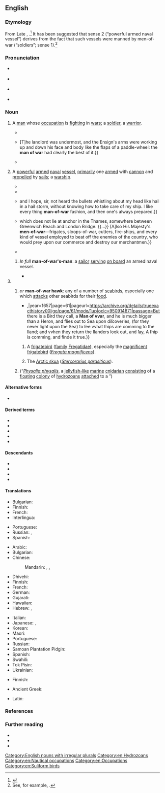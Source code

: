 {{also|man of war}}
==English==
{{was wotd|2022|October|7}}

===Etymology===
{{multiple images
|direction = vertical
|image1 = The Royal Sovereign a first rate man of war, carrying 100 Guns and 750 Men (PAG6958).jpg
|caption1 = Thomas Bastion and I. Cole, ''The'' Royal Sovereign'', a First Rate Man of War, Carrying 100 Guns and 750 Men'' (1715). According to the {{w|National Maritime Museum}} in [[Greenwich]], [[London]], U.K., this is a [[hand#Noun|hand]]-[[coloured#Adjective|coloured]] [[print#Noun|print]] [[depict]]ing the H.M.S. ''Royal George'', a man-of-war ''(sense 2)'' originally called the [[w:HMS Royal Charles (1673)|H.M.S. ''Royal Charles'']] when [[build#Verb|built]] in 1673.
|image3 = Magnificent Frigatebird (Fregata magnificens) female - Isla Contoy QR 2020.jpg
|caption3 = A [[magnificent frigatebird]] (''[[Fregata magnificens]]''), also called a man-of-war ''(sense 3.1.1)'', on {{w|Isla Contoy}}, [[Quintana Roo]], [[Mexico]].
|image4 = Arctic skua (Stercorarius parasiticus) on an ice floe, Svalbard.jpg
|caption4 = An [[Arctic skua]] (''[[Stercorarius parasiticus]]'') in [[Svalbard]], known as a man-of-war in the [[United States]] ''(sense 3.1.2)''.
|image5 = Portuguese Man-O-War (Physalia physalis).jpg
|caption5 = A man-of-war ''(sense 3.2)'', known more fully as a [[Portuguese man-of-war]] (''[[Physalia physalis]]'').
}}

From Late {{inh|en|enm|man of wer}}, {{m|enm|man of werre|t=fighting man, soldier}}.<ref>{{R:MED Online|subentry=man of [wer(re]|entry=wer(re|pos=n|id=MED52312}}</ref> It has been suggested that sense 2 (“powerful armed naval vessel”) derives from the fact that such vessels were manned by men-of-war (“soldiers”; sense 1).<ref>See, for example, {{cite-book|author=Eliezer Edwards|entry=Man-of-war|title=Words, Facts, and Phrases: A Dictionary of Curious, Quaint, & Out-of-the-way Matters|location=London|publisher={{w|Chatto & Windus}},{{nb...|Piccadilly}}|year=1882|page=351|pageurl=https://books.google.com/books?id=7DcCAAAAQAAJ&pg=PA351|oclc=174082463}}.</ref>

===Pronunciation===
* {{a|RP}} {{IPA|en|/ˌmænə(v)ˈwɔː/}}
* {{a|GA}} {{IPA|en|/ˌmænə(v)ˈwɔɹ/|/ˈmæn-/}}
* {{a|NZ}} {{IPA|en|/ˌmɛnɘ(v)ˈwoː/}}
* {{rhymes|en|ɔː(ɹ)}}

===Noun===
{{en-noun|head=[[man]]-[[of]]-[[war]]|men-of-war}}

# {{lb|en|military|archaic|except|humorous}} A [[man#Noun|man]] whose [[occupation]] is [[fight#Verb|fighting]] in [[war#Noun|wars]]; a [[soldier#Noun|soldier]], a [[warrior]].
#* {{RQ:Coverdale Bible|Exodus|15|3|xxx|column=1|passage=The LORDE is the right '''man of warre''', LORDE is his name. The charettes of Pharaor his power, hath he caſt in to the ſee.}}
#* {{RQ:Thackeray Catherine|chapter=VI|chaptername=The Adventures of the Ambassador, Mr. Macshane|page=79|passage=In an hour more, the whole house was awakened by a violent noise of howling, curses, and pots clattering to and fro. {{...}} [T]he landlord was undermost, and the Ensign's arms were working up and down his face and body like the flaps of a paddle-wheel: the '''man of war''' had clearly the best of it.}}
#* {{RQ:Blackmore Lorna Doone|volume=III|chapter=XVI|page=241|passage=[T]he distinguished '''man of war''', and worshipful scholar, Master Bloxham, was now promoted to take the tolls, and catch all the rebels around our part.}}
# {{lb|en|military|watercraft|chiefly|historical}} A [[powerful]] [[armed#Adjective|armed]] [[naval]] [[vessel#Noun|vessel]], [[primarily]] one [[arm#Verb|armed]] with [[cannon#Noun|cannon]] and [[propel]]led by [[sail#Noun|sails]]; a [[warship]].
#: {{synonyms|en|warcraft|Thesaurus:warship}}
#* {{RQ:Pepys Diary|volume=II|date=27 July 1661|page=71|passage=In the lobby I spoke with Mr. [[w:George Montagu (died 1681)|George Montagu]], and advised about a ship to carry my [[w:Edward Montagu, 2nd Earl of Sandwich|Lord Hinchingbroke]] and the rest of the young gentlemen to France, and they have resolved of going in a hired vessell from Rye, and not in a '''man of war'''.}}
#* {{RQ:Landon Lady Anne Granard|volume=I|chapter=XVIII|page=229|passage=—no wonder that, although junior partner, and as modest as he was high-spirited, he trod his counting-house floor with a step vigorous and springy as the young captain of a '''man-of-war''', for he felt that he was an emancipated slave; nay, more, a British merchant.}}
#* {{RQ:Marryat Poor Jack|chapter=More Cry than Wool—Bramble would Dig a Pit for Another and Tumbles in along with Him|page=240|passage=Well, I've not served the king for seven years for nothing, {{...}} and I hope, sir, not heard the bullets whistling about my head like hail in a hail storm, without knowing how to take care of my ship. I like every thing '''man-of-war''' fashion, and then one's always prepared.}}
#* {{RQ:Besant World|volume=I|chapter=How Jack Came to Deptford|page=52|passage=And there is kind of no ship or boat, built to swim in the sea, {{...}} which does not lie at anchor in the Thames, somewhere between Greenwich Reach and London Bridge. {{...}} [A]lso His Majesty's '''men-of-war'''—frigates, sloops-of-war, cutters, fire-ships, and every kind of vessel employed to beat off the enemies of the country, who would prey upon our commerce and destroy our merchantmen.}}
#* {{RQ:Joyce Ulysses|page=332|passage=His little '''man-o'-war''' top and unmentionables were full of sand but Cissy was a past mistress in the art of smoothing over life's tiny troubles and and{{sic}} very quickly not one speck of sand was to be seen on his smart little suit.|footer=Referring to a child’s sailor suit.}}
## {{lb|en|obsolete|rare}} ''In full'' '''man-of-war's-man''': a [[sailor]] [[serve#Verb|serving]] [[on board]] an armed naval vessel.
##* {{RQ:Nashe Lenten Stuffe|page=27|passage=[H]ee is firſt broken to the Sea in the Herring mans Skiffe or Cockboate, vvhere hauing learned to brooke all vvaters, and drinke as he can out of a tarrie Canne, and eate poore Iohn out of ſvvuttie platters vvhen he may get it vvithout butter or muſtard, there is no ho vvith him but once hartned thus, hee vvill needes be a '''man of vvarre''', or a ''Tobaco'' taker, and vveare a ſiluer VVhiſtle.}}
# {{non-gloss definition|Senses relating to [[animal]]s.}}
## {{short for|en|{{vern|man-of-war bird}}|nodot=1}} ''or'' {{lb|en|obsolete}} '''man-of-war hawk''': any of a number of [[seabird]]s, especially one which [[attack#Verb|attacks]] other seabirds for their [[food]].
##* {{quote-book|en|author=Richard Ligon|authorlink=Richard Ligon|chapter=[Birds]|title=A True & Exact History of the Island of Barbados.{{nb...|Illustrated with a Mapp of the Island, as also the Principall Trees and Plants there, Set forth in Their due Proportions and Shapes, Drawne out by Their Severall and Respective Scales. Together with the Ingenio that Makes the Sugar, with the Plots of the Severall Houses, Roomes, and Other Places, that are Used in he Whole Processe of Sugar-making; viz. the Grinding-room, the Boyling-room, the Filling-room, the Curing-house, Still-house, and Furnaces; All Cut in Copper.}}|location=London|publisher={{...|Printed for}} {{w|Humphrey Moseley}},{{nb...|at the Prince’s Armes in St. Paul’s Church-yard}}|year=1657|page=61|pageurl=https://archive.org/details/trueexacthistory00ligo/page/61/mode/1up|oclc=950914871|passage=But there is a Bird they call, a '''Man of vvar''', and he is much bigger than a Heron, and flies out to Sea upon diſcoveries, (for they never light upon the Sea) to ſee vvhat ſhips are comming to the Iland; and vvhen they return the Ilanders look out, and ſay, A ſhip is comming, and finde it true.}}
### {{lb|en|specifically|archaic}} A [[frigatebird]] ([[family]] [[Fregatidae]]), especially the [[magnificent frigatebird]] (''[[Fregata magnificens]]'').
### {{lb|en|specifically|US}} The [[Arctic skua]] (''[[Stercorarius parasiticus]]'').
## {{short for|en|Portuguese man-of-war|nodot=1}} (“''[[Physalia physalis]]'', a [[jellyfish]][[-like]] [[marine#Adjective|marine]] [[cnidarian]] [[consist]]ing of a [[floating#Adjective|floating]] [[colony]] of [[hydrozoan]]s [[attach]]ed to a {{l|en|float|id=buoyant}}”)
##: {{synonyms|en|bluebottle}}

====Alternative forms====
* {{alter|en|man of war|man-o-war|man o' war|man-o'-war}}

====Derived terms====
* {{l|en|man-of-war bird}}
* {{l|en|man-of-war fish}}
* {{l|en|man-o'-war suit}}
* {{l|en|Pacific man-of-war}}
* {{l|en|Portuguese man-of-war}}

====Descendants====
* {{desc|cpe-spp|manua}}
* {{desc|tpi|manua}}
* {{desc|bor=1|dv|މަނަވަރު}}
* {{desc|bor=1|sw|manowari}}

====Translations====
{{trans-top-also|man fighting in a war|soldier|warrior}}
* Bulgarian: {{t+|bg|военен|m}}
* Finnish: {{t+|fi|sotamies}}
* French: {{t|fr|homme de guerre|m}}
* Interlingua: {{t|ia|homine de guerra}}
{{trans-mid}}
* Portuguese: {{t+|pt|guerreiro}}
* Russian: {{t+|ru|вое́нный|m}}, {{t+|ru|военнослу́жащий|m}}
* Spanish: {{t|es|hombre de guerra|m}}
{{trans-bottom}}

{{trans-top|powerful armed naval vessel}}
* Arabic: {{t|ar|سَفِينَة حَرْبِيَّة|f}}
* Bulgarian: {{t|bg|военен кораб|m}}
* Chinese:
*: Mandarin: {{t+|cmn|兵船|tr=bīngchuán}}, {{t+|cmn|軍艦}}, {{t+|cmn|军舰|tr=jūnjiàn}}
* Dhivehi: {{t|dv|މަނަވަރު}}
* Finnish: {{t+|fi|sotalaiva}}
* French: {{t|fr|navire de guerre|m}}
* German: {{t+|de|Kriegsschiff|n}}
* Gujarati: {{t|gu|મનવાર}}
* Hawaiian: {{t|haw|manuā}}
* Hebrew: {{t+|he|אֳנִיָּת קְרָב|f|tr=oniyat krav}}, {{t+|he|אֳנִיַּת מִלְחָמָה|f|tr=oniyat milkhamah}}
{{trans-mid}}
* Italian: {{t|it|nave da guerra|f}}
* Japanese: {{t+|ja|軍艦|tr=ぐんかん, gunkan}}, {{t+|ja|戦艦|tr=せんかん, senkan}}
* Korean: {{t+|ko|군함}}
* Maori: {{t|mi|manuao}}
* Portuguese: {{t|pt|[[navio]] [[de]] [[guerra]]|m}}
* Russian: {{t|ru|вое́нный кора́бль|m}}
* Samoan Plantation Pidgin: {{t|cpe-spp|manua}}
* Spanish: {{t+|es|buque de guerra|m}}
* Swahili: {{t+|sw|manowari}}
* Tok Pisin: {{t|tpi|manua}}
* Ukrainian: {{t|uk|військо́вий корабе́ль|m}}
{{trans-bottom}}

{{trans-top|any of a number of seabirds, especially one which attacks other seabirds for their food}}
* Finnish: {{not used|fi}} {{q|no equivalent collective term; see the translation tables below}}
{{trans-mid}}
{{trans-bottom}}

{{trans-see|frigatebird}}
{{trans-see|''Fregata magnificens''|magnificent frigatebird}}
{{trans-see|''Stercorarius parasiticus''|Arctic skua}}
{{trans-see|''Physalia physalis''|Portuguese man-of-war}}

{{checktrans-top}}
* Ancient Greek: {{t-check|grc|ἀνὴρ πολεμιστής|m}}
{{trans-mid}}
* Latin: {{t-check|la|vir bellator|m}}
{{trans-bottom}}

===References===
<references/>

===Further reading===
* {{pedia}}
* {{R:OED Online|pos=n|id=113614|date=March 2022}}
* {{R:Lexico|pos=n}}

[[Category:English nouns with irregular plurals]]
[[Category:en:Hydrozoans]]
[[Category:en:Nautical occupations]]
[[Category:en:Occupations]]
[[Category:en:Suliform birds]]